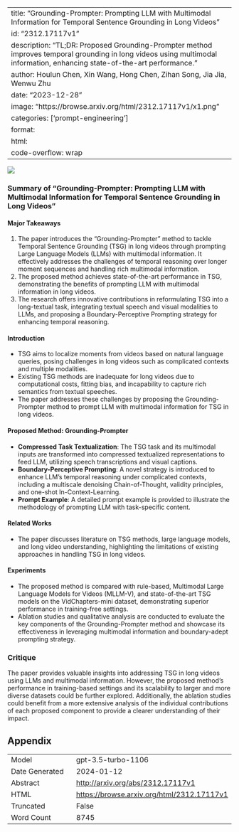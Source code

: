 
---
title: "Grounding-Prompter: Prompting LLM with Multimodal Information for Temporal Sentence Grounding in Long Videos"
id: "2312.17117v1"
description: "TL;DR: Proposed Grounding-Prompter method improves temporal grounding in long videos using multimodal information, enhancing state-of-the-art performance."
author: Houlun Chen, Xin Wang, Hong Chen, Zihan Song, Jia Jia, Wenwu Zhu
date: "2023-12-28"
image: "https://browse.arxiv.org/html/2312.17117v1/x1.png"
categories: ['prompt-engineering']
format:
  html:
    code-overflow: wrap
---

![](https://browse.arxiv.org/html/2312.17117v1/x1.png)

### Summary of "Grounding-Prompter: Prompting LLM with Multimodal Information for Temporal Sentence Grounding in Long Videos"

#### Major Takeaways
1. The paper introduces the "Grounding-Prompter" method to tackle Temporal Sentence Grounding (TSG) in long videos through prompting Large Language Models (LLMs) with multimodal information. It effectively addresses the challenges of temporal reasoning over longer moment sequences and handling rich multimodal information.
2. The proposed method achieves state-of-the-art performance in TSG, demonstrating the benefits of prompting LLM with multimodal information in long videos.
3. The research offers innovative contributions in reformulating TSG into a long-textual task, integrating textual speech and visual modalities to LLMs, and proposing a Boundary-Perceptive Prompting strategy for enhancing temporal reasoning.

#### Introduction
- TSG aims to localize moments from videos based on natural language queries, posing challenges in long videos such as complicated contexts and multiple modalities.
- Existing TSG methods are inadequate for long videos due to computational costs, fitting bias, and incapability to capture rich semantics from textual speeches.
- The paper addresses these challenges by proposing the Grounding-Prompter method to prompt LLM with multimodal information for TSG in long videos.

#### Proposed Method: Grounding-Prompter
- **Compressed Task Textualization**: The TSG task and its multimodal inputs are transformed into compressed textualized representations to feed LLM, utilizing speech transcriptions and visual captions.
- **Boundary-Perceptive Prompting**: A novel strategy is introduced to enhance LLM's temporal reasoning under complicated contexts, including a multiscale denoising Chain-of-Thought, validity principles, and one-shot In-Context-Learning.
- **Prompt Example**: A detailed prompt example is provided to illustrate the methodology of prompting LLM with task-specific content.

#### Related Works
- The paper discusses literature on TSG methods, large language models, and long video understanding, highlighting the limitations of existing approaches in handling TSG in long videos.

#### Experiments
- The proposed method is compared with rule-based, Multimodal Large Language Models for Videos (MLLM-V), and state-of-the-art TSG models on the VidChapters-mini dataset, demonstrating superior performance in training-free settings.
- Ablation studies and qualitative analysis are conducted to evaluate the key components of the Grounding-Prompter method and showcase its effectiveness in leveraging multimodal information and boundary-adept prompting strategy.

### Critique
The paper provides valuable insights into addressing TSG in long videos using LLMs and multimodal information. However, the proposed method's performance in training-based settings and its scalability to larger and more diverse datasets could be further explored. Additionally, the ablation studies could benefit from a more extensive analysis of the individual contributions of each proposed component to provide a clearer understanding of their impact.

## Appendix

|          |          |
|----------|----------|
| Model     | gpt-3.5-turbo-1106       |
| Date Generated     | 2024-01-12       |
| Abstract | [http://arxiv.org/abs/2312.17117v1](http://arxiv.org/abs/2312.17117v1)        |
| HTML     | [https://browse.arxiv.org/html/2312.17117v1](https://browse.arxiv.org/html/2312.17117v1)       |
| Truncated       | False       |
| Word Count       | 8745       |